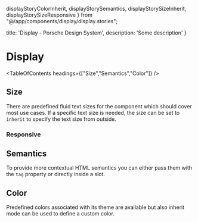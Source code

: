   displayStoryColorInherit,
  displayStorySemantics,
  displayStorySizeInherit,
  displayStorySizeResponsive
} from "@/app/components/display/display.stories";

  title: 'Display - Porsche Design System',
  description: 'Some description'
}

# Display <ComponentStatus tagName="p-display"></ComponentStatus>

<TableOfContents headings={["Size","Semantics","Color"]} />

## Size

There are predefined fluid text sizes for the component which should cover most use cases. If a specific text size is
needed, the size can be set to `inherit` to specify the text size from outside.

<ComponentStory story={displayStorySizeInherit} />

### Responsive

<ComponentStory story={displayStorySizeResponsive} />

## Semantics

To provide more contextual HTML semantics you can either pass them with the `tag` property or directly inside a slot.

<ComponentStory story={displayStorySemantics} />

## Color

Predefined colors associated with its theme are available but also inherit mode can be used to define a custom color.

<ComponentStory story={displayStoryColorInherit} />


